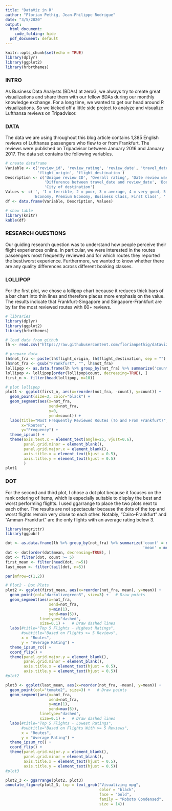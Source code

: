 ```yaml
---
title: "DataViz in R"
author: "Florian Pethig, Jean-Philippe Rodrigue"
date: "3/5/2020"
output:
  html_document:
    code_folding: hide
  pdf_document: default
---
```


```r
knitr::opts_chunk$set(echo = TRUE)
library(dplyr)
library(ggplot2)
library(hrbrthemes)
```

### INTRO

As Business Data Analysts (BDAs) at zeroG, we always try to create great visualizations and share them with our fellow BDAs during our monthly knowledge exchange. For a long time, we wanted to get our head around R visualizations. So we kicked off a little side project to analyze and visualize Lufthansa reviews on Tripadvisor.

### DATA

The data we are using throughout this blog article contains 1,385 English reviews of Lufthansa passengers who flew to or from Frankfurt. The reviews were published on Tripadvisor between January 2016 and January 2017. The data set contains the following variables.

```r
# create dataframe
Variable <- c('review_id', 'review_rating', 'review_date', 'travel_date', 'date_diff', 'booking_class',
              'flight_origin', 'flight_destination')
Description <- c('Unique review ID', 'Overall rating', 'Date review was published', 'Date traveled', 
                 'Difference between travel_date and review_date', 'Booking class', 'City of origin',
                 'City of destination')
Values <- c('', '1 = terrible, 2 = poor, 3 = average, 4 = very good, 5 = excellent', '' , '' ,'Months',
            'Economy, Premium Economy, Business Class, First Class', '','')
df <- data.frame(Variable, Description, Values)

# show table
library(knitr)
kable(df)
```

### RESEARCH QUESTIONS

Our guiding research question was to understand how people perceive their flight experiences online. In particular, we were interested in the routes passengers most frequently reviewed and for which routes they reported the best/worst experience. Furthermore, we wanted to know whether there are any quality differences across different booking classes.

### LOLLIPOP

For the first plot, we chose a lollipop chart because it reduces thick bars of a bar chart into thin lines and therefore places more emphasis on the value. The results indicate that Frankfurt-Singapore and Singapore-Frankfurt are by far the most reviewed routes with 60+ reviews.

```r
# libraries
library(dplyr)
library(ggplot2)
library(hrbrthemes)

# load data from github
lh <- read.csv("https://raw.githubusercontent.com/florianpethig/dataviz/master/LH_reviews.csv", sep=';')

# prepare data
lh$not_fra <- paste(lh$flight_origin, lh$flight_destination, sep = "")
lh$not_fra <- gsub("Frankfurt", "", lh$not_fra)
lollipop <- as.data.frame(lh %>% group_by(not_fra) %>% summarize('count' = n()))
lollipop <- lollipop[order(lollipop$count, decreasing=TRUE), ]
first_n <- filter(head(lollipop, n=10))

# plot lollipop
plot1 <- ggplot(first_n, aes(x=reorder(not_fra, -count), y=count)) + 
  geom_point(size=3, color="black") + 
  geom_segment(aes(x=not_fra, 
                   xend=not_fra, 
                   y=0, 
                   yend=count)) + 
  labs(title="Most Frequently Reviewed Routes (To and From Frankfurt)", 
       x="Routes", 
       y="Frequency") + 
  theme_ipsum() +
  theme(axis.text.x = element_text(angle=25, vjust=0.6), 
        panel.grid.minor = element_blank(), 
        panel.grid.major.x = element_blank(), 
        axis.title.x = element_text(hjust = 0.5), 
        axis.title.y = element_text(hjust = 0.5)
        )
plot1
```


### DOT

For the second and third plot, I chose a dot plot because it focuses on the rank ordering of items, which is especially suitable to display the best and worst performing flights. I used ggarrange to place the two plots next to each other. The results are not spectacular because the dots of the top and worst flights remain very close to each other. Notably, “Cairo-Frankfurt” and “Amman-Frankfurt” are the only flights with an average rating below 3.

```r
library(magrittr)
library(ggpubr)

dot <- as.data.frame(lh %>% group_by(not_fra) %>% summarize('count' = n(),
                                                            'mean' = mean(review_rating)))
dot <- dot[order(dot$mean, decreasing=TRUE), ]
dot <- filter(dot, count >= 5)
first_mean <- filter(head(dot, n=5))
last_mean <- filter(tail(dot, n=5))

par(mfrow=c(1,2))

# Plot2 - Dot Plots
plot2 <- ggplot(first_mean, aes(x=reorder(not_fra, mean), y=mean)) + 
  geom_point(col="darkolivegreen3", size=3) +   # Draw points
  geom_segment(aes(x=not_fra,
                   xend=not_fra, 
                   y=min(1), 
                   yend=max(5)), 
               linetype="dashed", 
               size=0.1) +   # Draw dashed lines
  labs(#title="Top 5 Flights - Highest Ratings", 
       #subtitle="Based on Flights >= 5 Reviews",
       x = "Routes",
       y = "Average Rating") + 
  theme_ipsum_rc() +
  coord_flip() + 
  theme(panel.grid.major.y = element_blank(), 
        panel.grid.minor = element_blank(), 
        axis.title.x = element_text(hjust = 0.5), 
        axis.title.y = element_text(hjust = 0.5))
#plot2

plot3 <- ggplot(last_mean, aes(x=reorder(not_fra, -mean), y=mean)) + 
  geom_point(col="tomato2", size=3) +   # Draw points
  geom_segment(aes(x=not_fra,
                   xend=not_fra, 
                   y=min(1), 
                   yend=max(5)), 
               linetype="dashed", 
               size=0.1) +   # Draw dashed lines
  labs(#title="Top 5 Flights - Lowest Ratings", 
       #subtitle="Based on Flights With >= 5 Reviews",
       x = "Routes",
       y = "Average Rating") + 
  theme_ipsum_rc() +
  coord_flip() + 
  theme(panel.grid.major.y = element_blank(), 
        panel.grid.minor = element_blank(), 
        axis.title.x = element_text(hjust = 0.5), 
        axis.title.y = element_text(hjust = 0.5))
#plot3

plot2_3 <- ggarrange(plot2, plot3)
annotate_figure(plot2_3, top = text_grob("Visualizing mpg", 
                                         color = "black", 
                                         face = "bold",
                                         family = "Roboto Condensed",
                                         size = 14))
```